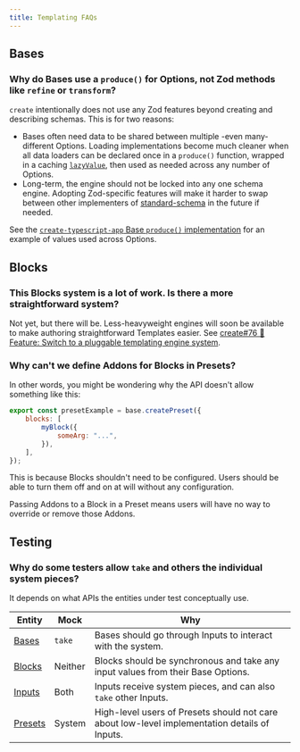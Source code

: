 ```yaml
---
title: Templating FAQs
---
```


## Bases

### Why do Bases use a `produce()` for Options, not Zod methods like `refine` or `transform`?

`create` intentionally does not use any Zod features beyond creating and describing schemas.
This is for two reasons:

- Bases often need data to be shared between multiple -even many- different Options.
  Loading implementations become much cleaner when all data loaders can be declared once in a `produce()` function,
  wrapped in a caching [`lazyValue`](https://github.com/sindresorhus/lazy-value), then used as needed across any number of Options.
- Long-term, the engine should not be locked into any one schema engine.
  Adopting Zod-specific features will make it harder to swap between other implementers of [standard-schema](https://github.com/standard-schema/standard-schema) in the future if needed.

See the [`create-typescript-app` Base `produce()` implementation](https://github.com/JoshuaKGoldberg/create-typescript-app/blob/c6714eeb02a5106eb5e4e4694f1e8b590444030d/src/base.ts#L138) for an example of values used across Options.

## Blocks

### This Blocks system is a lot of work. Is there a more straightforward system?

Not yet, but there will be.
Less-heavyweight engines will soon be available to make authoring straightforward Templates easier.
See [create#76 🚀 Feature: Switch to a pluggable templating engine system](https://github.com/JoshuaKGoldberg/create/issues/76).

### Why can't we define Addons for Blocks in Presets?

In other words, you might be wondering why the API doesn't allow something like this:

```js
export const presetExample = base.createPreset({
	blocks: [
		myBlock({
			someArg: "...",
		}),
	],
});
```

This is because Blocks shouldn't need to be configured.
Users should be able to turn them off and on at will without any configuration.

Passing Addons to a Block in a Preset means users will have no way to override or remove those Addons.

## Testing

### Why do some testers allow `take` and others the individual system pieces?

It depends on what APIs the entities under test conceptually use.

| Entity                               | Mock    | Why                                                                                           |
| ------------------------------------ | ------- | --------------------------------------------------------------------------------------------- |
| [Bases](./engine/concepts/bases)     | `take`  | Bases should go through Inputs to interact with the system.                                   |
| [Blocks](./engine/concepts/blocks)   | Neither | Blocks should be synchronous and take any input values from their Base Options.               |
| [Inputs](./engine/runtime/inputs)    | Both    | Inputs receive system pieces, and can also `take` other Inputs.                               |
| [Presets](./engine/concepts/presets) | System  | High-level users of Presets should not care about low-level implementation details of Inputs. |
